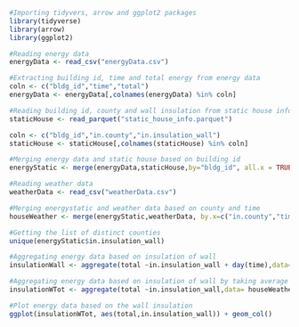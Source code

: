 ```r
#Importing tidyvers, arrow and ggplot2 packages
library(tidyverse)
library(arrow)
library(ggplot2)
```

```r
#Reading energy data
energyData <- read_csv("energyData.csv")
```

```r
#Extracting building id, time and total energy from energy data
coln <- c("bldg_id","time","total")
energyData <- energyData[,colnames(energyData) %in% coln]
```


```r
#Reading building id, county and wall insulation from static house info 
staticHouse <- read_parquet("static_house_info.parquet")

coln <- c("bldg_id","in.county","in.insulation_wall")
staticHouse <- staticHouse[,colnames(staticHouse) %in% coln]
```

```r
#Merging energy data and static house based on building id
energyStatic <- merge(energyData,staticHouse,by="bldg_id", all.x = TRUE)
```


```r
#Reading weather data
weatherData <- read_csv("weatherData.csv")
```

```r
#Merging energystatic and weather data based on county and time
houseWeather <- merge(energyStatic,weatherData, by.x=c("in.county","time"), by.y = c("county_id","date_time"), all.x = TRUE)
```

```r
#Getting the list of distinct counties
unique(energyStatic$in.insulation_wall)
```


```r
#Aggregating energy data based on insulation of wall
insulationWall <- aggregate(total ~in.insulation_wall + day(time),data= houseWeather, FUN = sum,na.rm= TRUE)
```

```r
#Aggregating energy data based on insulation of wall by taking average
insulationWTot <- aggregate(total ~in.insulation_wall,data= houseWeather, FUN = mean,na.rm= TRUE)
```


```r
#Plot energy data based on the wall insulation
ggplot(insulationWTot, aes(total,in.insulation_wall)) + geom_col()
```



